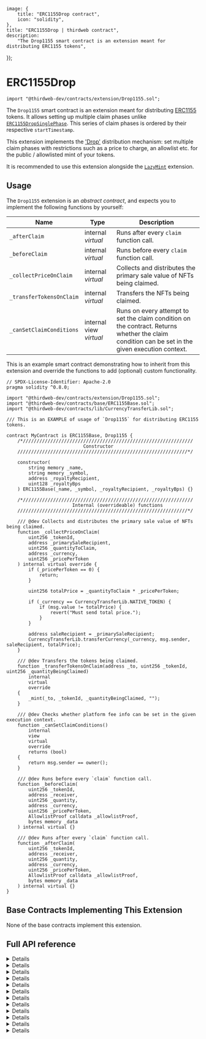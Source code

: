 
	image: {
		title: "ERC1155Drop contract",
		icon: "solidity",
	},
	title: "ERC1155Drop | thirdweb contract",
	description:
		"The Drop1155 smart contract is an extension meant for distributing ERC1155 tokens",
});

# ERC1155Drop

```solidity
import "@thirdweb-dev/contracts/extension/Drop1155.sol";
```

The `Drop1155` smart contract is an extension meant for distributing [ERC1155](/contracts/build/extensions/erc-1155/ERC1155) tokens. It allows setting up multiple claim phases unlike [`ERC1155DropSinglePhase`](/contracts/build/extensions/erc-1155/ERC1155DropSinglePhase). This series of claim phases is ordered by their respective `startTimestamp`.

This extension implements the ['Drop'](/glossary/drop) distribution mechanism: set multiple claim phases with restrictions such as a price to charge, an allowlist etc. for the public / allowlisted mint of your tokens.

It is recommended to use this extension alongside the [`LazyMint`](/contracts/build/extensions/general/LazyMint) extension.

<GithubButtonLink href="https://github.com/thirdweb-dev/contracts/blob/main/contracts/extension/Drop1155.sol" />

## Usage

The `Drop1155` extension is an _abstract contract_, and expects you to implement the following functions by yourself:

| Name                     | Type                    | Description                                                                                                                                      |
| ------------------------ | ----------------------- | ------------------------------------------------------------------------------------------------------------------------------------------------ |
| `_afterClaim`            | internal _virtual_      | Runs after every `claim` function call.                                                                                                          |
| `_beforeClaim`           | internal _virtual_      | Runs before every `claim` function call.                                                                                                         |
| `_collectPriceOnClaim`   | internal _virtual_      | Collects and distributes the primary sale value of NFTs being claimed.                                                                           |
| `_transferTokensOnClaim` | internal _virtual_      | Transfers the NFTs being claimed.                                                                                                                |
| `_canSetClaimConditions` | internal view _virtual_ | Runs on every attempt to set the claim condition on the contract. Returns whether the claim condition can be set in the given execution context. |

This is an example smart contract demonstrating how to inherit from this extension and override the functions to add (optional) custom functionality.

```solidity
// SPDX-License-Identifier: Apache-2.0
pragma solidity ^0.8.0;

import "@thirdweb-dev/contracts/extension/Drop1155.sol";
import "@thirdweb-dev/contracts/base/ERC1155Base.sol";
import "@thirdweb-dev/contracts/lib/CurrencyTransferLib.sol";

/// This is an EXAMPLE of usage of `Drop1155` for distributing ERC1155 tokens.

contract MyContract is ERC1155Base, Drop1155 {
    /*//////////////////////////////////////////////////////////////
                            Constructor
    //////////////////////////////////////////////////////////////*/

    constructor(
        string memory _name,
        string memory _symbol,
        address _royaltyRecipient,
        uint128 _royaltyBps
    ) ERC1155Base(_name, _symbol, _royaltyRecipient, _royaltyBps) {}

    /*//////////////////////////////////////////////////////////////
                        Internal (overrideable) functions
    //////////////////////////////////////////////////////////////*/

    /// @dev Collects and distributes the primary sale value of NFTs being claimed.
    function _collectPriceOnClaim(
        uint256 _tokenId,
        address _primarySaleRecipient,
        uint256 _quantityToClaim,
        address _currency,
        uint256 _pricePerToken
    ) internal virtual override {
        if (_pricePerToken == 0) {
            return;
        }

        uint256 totalPrice = _quantityToClaim * _pricePerToken;

        if (_currency == CurrencyTransferLib.NATIVE_TOKEN) {
            if (msg.value != totalPrice) {
                revert("Must send total price.");
            }
        }

        address saleRecipient = _primarySaleRecipient;
        CurrencyTransferLib.transferCurrency(_currency, msg.sender, saleRecipient, totalPrice);
    }

    /// @dev Transfers the tokens being claimed.
    function _transferTokensOnClaim(address _to, uint256 _tokenId, uint256 _quantityBeingClaimed)
        internal
        virtual
        override
    {
        _mint(_to, _tokenId, _quantityBeingClaimed, "");
    }

    /// @dev Checks whether platform fee info can be set in the given execution context.
    function _canSetClaimConditions()
        internal
        view
        virtual
        override
        returns (bool)
    {
        return msg.sender == owner();
    }

    /// @dev Runs before every `claim` function call.
    function _beforeClaim(
        uint256 _tokenId,
        address _receiver,
        uint256 _quantity,
        address _currency,
        uint256 _pricePerToken,
        AllowlistProof calldata _allowlistProof,
        bytes memory _data
    ) internal virtual {}

    /// @dev Runs after every `claim` function call.
    function _afterClaim(
        uint256 _tokenId,
        address _receiver,
        uint256 _quantity,
        address _currency,
        uint256 _pricePerToken,
        AllowlistProof calldata _allowlistProof,
        bytes memory _data
    ) internal virtual {}
}
```

## Base Contracts Implementing This Extension

None of the base contracts implement this extension.

## Full API reference

<Details summary="claim">

```solidity
function claim(
    address receiver,
    uint256 tokenId,
    uint256 quantity,
    address currency,
    uint256 pricePerToken,
    AllowlistProof calldata allowlistProof,
    bytes memory data
) external payable;
```

- Lets an account claim a given quantity of tokens.
- Parameter `receiver`: The receiver of the tokens to claim.
- Parameter `tokenId`: The tokenId of the NFTs to claim.
- Parameter `quantity`: The quantity of tokens to claim.
- Parameter `currency`: The currency in which to pay for the claim.
- Parameter `pricePerToken`: The price per token to pay for the claim.
- Parameter `allowlistProof`: The proof of the claimer's inclusion in the merkle root allowlist.
- Parameter `data`: Arbitrary bytes data that can be leveraged in the implementation of this interface.

</Details>

<Details summary="setClaimConditions">

```solidity
struct ClaimCondition {
    uint256 startTimestamp;
    uint256 maxClaimableSupply;
    uint256 supplyClaimed;
    uint256 quantityLimitPerWallet;
    bytes32 merkleRoot;
    uint256 pricePerToken;
    address currency;
    string metadata;
}

function setClaimConditions(uint256 tokenId, ClaimCondition[] calldata phases, bool resetClaimEligibility) external;
```

- Lets an authorized wallet set the claim condition for the contract.
- Parameter `tokenId`: The token ID for which to set claim conditions.
- Parameter `phases`: The array where each `phase` contains a set of restrictions that will apply to the minting of tokens on the contract.
  - `startTimestamp`: The unix timestamp after which the claim condition applies. The same claim condition applies until the `startTimestamp` of the next claim condition.
  - `maxClaimableSupply`: The maximum total number of tokens that can be claimed under the claim condition.
  - `supplyClaimed`: At any given point, the number of tokens that have been claimed under the claim condition.
  - `quantityLimitPerWallet`: The maximum number of tokens that can be claimed by a wallet.
  - `merkleRoot`: The allowlist of addresses that can claim tokens under the claim condition.
  - `pricePerToken`: The price required to pay per token claimed.
  - `currency`: The currency in which the price must be paid.
  - `metadata`: Claim condition metadata.
- Parameter `resetClaimEligibility`: Whether to carry over the restrictions active for wallets that claimed tokens in the incumbent claim condition (e.g. next valid claim timestamp for a given wallet).
- The `_canSetClaimConditions` function is run on every call to this function. If the return value of `_canSetClaimConditions` is `false`, the `setClaimConditions` call will revert.

</Details>

<Details summary="verifyClaim">

```solidity
struct AllowlistProof {
    bytes32[] proof;
    uint256 quantityLimitPerWallet;
    uint256 pricePerToken;
    address currency;
}

function verifyClaim(
    uint256 conditionId,
    address claimer,
    uint256 tokenId,
    uint256 quantity,
    address currency,
    uint256 pricePerToken,
    AllowlistProof calldata allowlistProof
) public view returns (bool isOverride);
```

- Checks a request to claim tokens against the active claim condition's criteria.
- Parameter `conditionId`: Id of the active claim condition.
- Parameter `claimer`: The wallet claiming tokens.
- Parameter `tokenId`: The tokenId of the NFTs to claim.
- Parameter `quantity`: The quantity of tokens to claim.
- Parameter `currency`: The currency in which to pay the price for the claim.
- Parameter `pricePerToken`: The price to pay per token claimed.
- Parameter `allowlistProof`: Struct containing below elements:
  - `proof`: Proof of concerned wallet's inclusion in an allowlist.
  - `quantityLimitPerWallet`: The total quantity of tokens the allowlisted wallet is eligible to claim over time.
  - `pricePerToken`: The price per token the allowlisted wallet must pay to claim tokens.
  - `currency`: The currency in which the allowlisted wallet must pay the price for claiming tokens.

</Details>

<Details summary="getActiveClaimConditionId">

```solidity
function getActiveClaimConditionId(uint256 tokenId) public view returns (uint256);
```

- Returns the Id of currently active claim condition.
- Parameter `tokenId`: The token ID for which to check active claim condition.

</Details>

<Details summary="getClaimConditionById">

```solidity
function getClaimConditionById(uint256 tokenId, uint256 conditionId) external view returns (ClaimCondition memory);
```

- Returns the claim condition for a given condition Id.
- Parameter `tokenId`: The token ID for which check claim condition.
- Parameter `conditionId`: Id of the claim condition being viewed.

</Details>

<Details summary="getSupplyClaimedByWallet">

```solidity
function getSupplyClaimedByWallet(uint256 tokenId, uint256 conditionId, address claimer) public view returns (uint256);
```

- Returns the number of tokens claimed by a wallet under the given condition.
- Parameter `tokenId`: The token ID for which check claimed supply.
- Parameter `conditionId`: Id of the claim condition under which to check the supply claimed.
- Parameter `claimer`: The wallet claiming tokens.

</Details>

<Details summary="_dropMsgSender">

```solidity
function _dropMsgSender() internal virtual returns (address);
```

- Exposes the ability to override the msg sender.

</Details>

<Details summary="_beforeClaim">

```solidity
function _beforeClaim(
    uint256 tokenId,
    address receiver,
    uint256 quantity,
    address currency,
    uint256 pricePerToken,
    AllowlistProof calldata allowlistProof,
    bytes memory data
) internal virtual
```

- Runs before every `claim` function call. Exposes the ability to add custom logic that runs before every claim of tokens.
- Parameter `tokenId`: The tokenId of the NFTs to claim.
- Parameter `receiver`: The receiver of the tokens to claim.
- Parameter `quantity`: The quantity of tokens to claim.
- Parameter `currency`: The currency in which to pay for the claim.
- Parameter `pricePerToken`: The price per token to pay for the claim.
- Parameter `allowlistProof`: The proof of the claimer's inclusion in the merkle root allowlist.
- Parameter `data`: Arbitrary bytes data that can be leveraged in the implementation of this interface.

</Details>

<Details summary="_afterClaim">

```solidity
function _afterClaim(
    uint256 tokenId,
    address receiver,
    uint256 quantity,
    address currency,
    uint256 pricePerToken,
    AllowlistProof calldata allowlistProof,
    bytes memory data
) internal virtual
```

- Runs after every `claim` function call. Exposes the ability to add custom logic that runs after every claim of tokens.
- Parameter `tokenId`: The tokenId of the NFTs to claim.
- Parameter `receiver`: The receiver of the tokens to claim.
- Parameter `quantity`: The quantity of tokens to claim.
- Parameter `currency`: The currency in which to pay for the claim.
- Parameter `pricePerToken`: The price per token to pay for the claim.
- Parameter `allowlistProof`: The proof of the claimer's inclusion in the merkle root allowlist.
- Parameter `data`: Arbitrary bytes data that can be leveraged in the implementation of this interface.

</Details>

<Details summary="_collectPriceOnClaim">

```solidity
function _collectPriceOnClaim(
    uint256 tokenId,
    address primarySaleRecipient,
    uint256 quantityToClaim,
    address currency,
    uint256 pricePerToken
) internal virtual;
```

- Collects and distributes the primary sale value of tokens being claimed.
- Parameter `tokenId`: The tokenId of the NFTs to claim.
- Parameter `primarySaleRecipient`: The recipient of the primary sale value generated from a claim.
- Parameter `quantityToClaim`: The quantity of tokens being claimed.
- Parameter `currency`: The currency used to pay for the claim.
- Parameter `pricePerToken`: The price per token to pay for the claim.

</Details>

<Details summary="_transferTokensOnClaim">

```solidity
function _transferTokensOnClaim(address to, uint256 tokenId, uint256 quantityBeingClaimed)
    internal
    virtual;
```

- Transfers the tokens being claimed to the appropriate recipient.
- Parameter `to`: The recipient of the tokens for a claim.
- Parameter `tokenId`: The tokenId of the NFTs to claim.
- Parameter `quantityBeingClaimed`: The quantity of tokens being claimed.

</Details>

<Details summary="_canSetClaimConditions">

```solidity
function _canSetClaimConditions() internal view virtual returns (bool);
```

- Runs on every `setClaimConditions` function call.
- Returns whether the claim condition can be set in the given execution context.
- For example, this function can check whether the wallet calling `setClaimConditions` is the contract owner, and enforce that only the owner should be able to successfully call `setClaimConditions`.

</Details>
